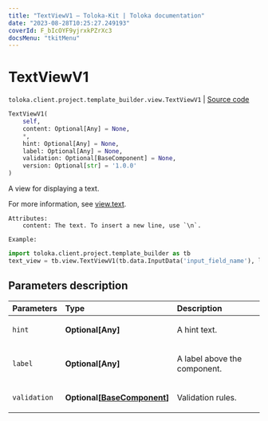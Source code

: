 ```yaml
---
title: "TextViewV1 — Toloka-Kit | Toloka documentation"
date: "2023-08-28T10:25:27.249193"
coverId: F_bIcOYF9yjrxkPZrXc3
docsMenu: "tkitMenu"
---
```


# TextViewV1

`toloka.client.project.template_builder.view.TextViewV1` | [Source code](https://github.com/Toloka/toloka-kit/blob/v1.2.1/src/client/project/template_builder/view.py#L407)

```python
TextViewV1(
    self,
    content: Optional[Any] = None,
    *,
    hint: Optional[Any] = None,
    label: Optional[Any] = None,
    validation: Optional[BaseComponent] = None,
    version: Optional[str] = '1.0.0'
)
```

A view for displaying a text.

For more information, see [view.text](/docs/template-builder/reference/view.text).

    Attributes:
        content: The text. To insert a new line, use `\n`.

    Example:

```python
import toloka.client.project.template_builder as tb
text_view = tb.view.TextViewV1(tb.data.InputData('input_field_name'), label='My label:')
```

## Parameters description

| Parameters | Type | Description |
| :----------| :----| :-----------|
`hint`|**Optional\[Any\]**|<p>A hint text.</p>
`label`|**Optional\[Any\]**|<p>A label above the component.</p>
`validation`|**Optional\[[BaseComponent](/docs/toloka-kit/reference/toloka.client.project.template_builder.base.BaseComponent)\]**|<p>Validation rules.</p>